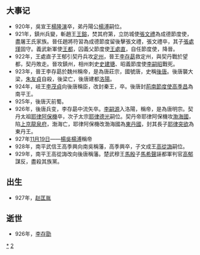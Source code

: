{{unreferenced|time=2018-08-23T08:37:42+00:00}}
{{DecadeTOC|920}}
== 大事记 ==
* 920年，吳宣王[[楊隆演|楊隆演]]卒，弟丹陽公[[楊溥|楊溥]]嗣位。 
* 921年，鎮州兵變，斬趙王[[王鎔|王鎔]]，焚其府第，立防城使[[張文禮|張文禮]]為成德節度使，盡屠王氏家族。晉任趙將符習為成德節度留後擊張文禮，張文禮卒，其子[[張處瑾|張處瑾]]固守。義武新軍使[[王都|王都]]，囚義父節度使[[王處直|王處直]]，自任節度使，降晉。 
* 922年，王處直子王郁引契丹兵攻[[定州_(北魏)|定州]]，晉王[[唐庄宗|李存勗]]救定州，與契丹戰於望都，契丹敗走。晉攻鎮州，相州刺史[[史建瑭|史建瑭]]、昭義節度使[[李嗣昭|李嗣昭]]戰死。 
* 923年，晉王李存勗於魏州稱帝，是為唐莊宗，國號唐，史稱[[後唐|後唐]]。後唐襲大梁，[[梁末帝|朱友貞]]自殺，後梁亡，後唐建都[[洛阳市|洛陽]]。  
* 924年，岐王[[李茂貞|李茂貞]]向後唐稱臣，改封秦王，卒。後唐封[[荊南節度使|荊南節度使]][[高季昌|高季昌]]為南平王。  
* 925年，後唐灭前蜀。  
* 926年，後唐兵变，李存勗中流矢卒。[[唐明宗|李嗣源]]入洛陽，稱帝，是為唐明宗。契丹太祖[[耶律阿保機|耶律阿保機]]卒，次子太宗[[辽太宗|耶律德光]]嗣位。契丹帝耶律阿保機攻[[渤海國|渤海國]]，陷[[龙泉府|上京龍泉府]]，渤海亡，耶律阿保機改渤海國為[[東丹國|東丹國]]，封其長子[[耶律突欲|耶律突欲]]為東丹王。  
* 927年[[11月19日|11月19日]]——[[楊吳|楊吳]][[杨溥_(吴)|楊溥]]稱帝 
* 928年，南平武信王高季興向南吳稱藩，高季興卒，子文成王[[高從誨|高從誨]]嗣位。  
* 929年，南平王高從誨改向後唐稱藩。楚武穆王[[馬殷|馬殷]]子[[馬希聲|馬希聲]]誣都軍判官[[高郁|高郁]]謀反，盡殺其族黨。 

== 出生 ==
*927年，[[赵匡胤|赵匡胤]]
== 逝世 ==
*926年，[[唐庄宗|李存勖]]

{{世紀|10}}

[[Category:920年代|*]]
[[Category:10世纪各年代|2]]